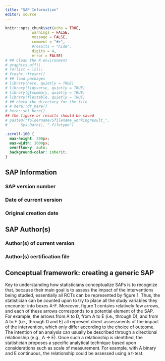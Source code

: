 ```yaml
---
title: "SAP Information"
editor: source
---
```


```r
knitr::opts_chunk$set(echo = TRUE,
            warnings = FALSE,
            message = FALSE,
            comment = "#>",
            #results = "hide",
            digits = 4,
            error = FALSE)
# ## clean the R environment
# graphics.off()
# rm(list = ls())
# freshr::freshr()
# ## load packages
# library(here, quietly = TRUE)
# library(tidyverse, quietly = TRUE)
# library(gtsummary, quietly = TRUE)
# library(flextable, quietly = TRUE)
# ## check the directory for the file
# # here::dr_here()
# here::set_here()
## the figure or results should be saved 
# paste0("foldername/Sfilename_workingresult_", 
#      Sys.Date(), ".filetype")
```

```css
.scroll-100 {
  max-height: 300px;
  max-width: 1000px;
  overflow-y: auto;
  background-color: inherit;
}
```

## SAP Information {#sec-sap_info}

### SAP version number {#sec-sap_version}


### Date of current version {#sec-sap_date_current}


### Original creation date {#sec-sap_date_original}



## SAP Author(s) {#sec-sap_author}

### Author(s) of current version {#sec-sap_author_current}


### Author(s) certification file {#sec-sap_author_certification}


## Conceptual framework: creating a generic SAP {#sec-sap_conceptual_framework}

Key to understanding how statisticians conceptualize SAPs is to recognize that, because their main goal is to assess the impact of the interventions being studied, essentially all RCTs can be represented by figure 1. Thus, the statistician can be counted upon to try to place all the study variables they encounter into boxes A-F. Moreover, figure 1 contains relatively few arrows, and each of these arrows corresponds to a potential element of the SAP. For example, the arrows from A to D, from A to E (i.e., through D), and from A to F (i.e., through D and E) all represent direct assessments of the impact of the intervention, which only differ according to the choice of outcome. The intention of an analysis can usually be described through a directional relationship (e.g., A -\> E). Once such a relationship is identified, the statistician proposes a specific analytical technique based upon considerations such as scale of measurement. For example, with A binary and E continuous, the relationship could be assessed using a t-test.
